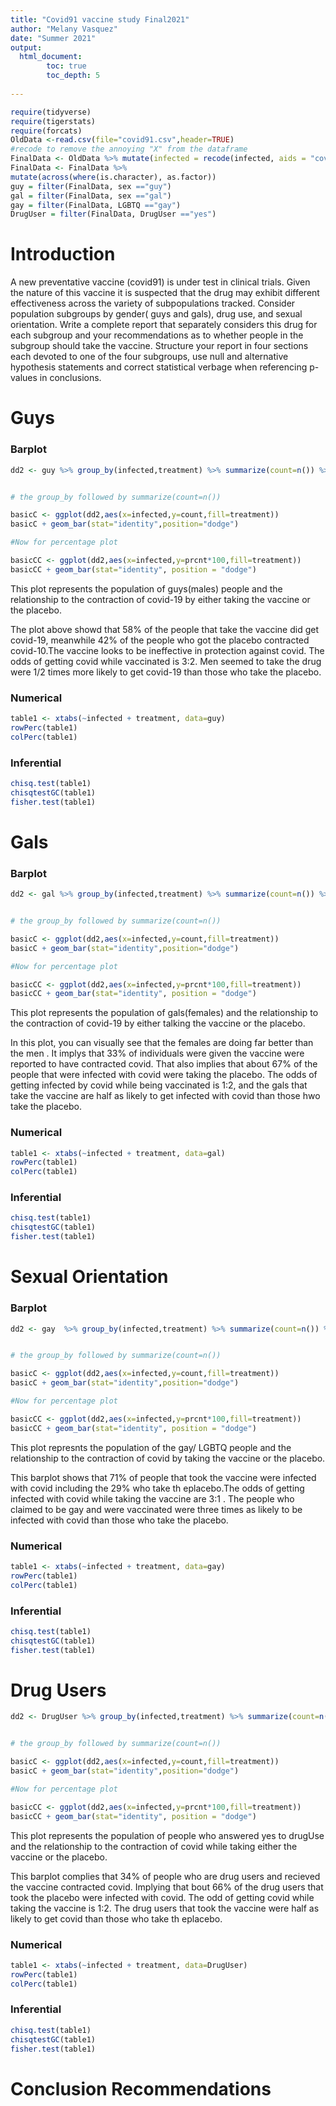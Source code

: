 ```yaml
---
title: "Covid91 vaccine study Final2021"
author: "Melany Vasquez"
date: "Summer 2021"
output: 
  html_document:
        toc: true
        toc_depth: 5
        
---
```


```r
require(tidyverse)
require(tigerstats)
require(forcats)
OldData <-read.csv(file="covid91.csv",header=TRUE)
#recode to remove the annoying "X" from the dataframe
FinalData <- OldData %>% mutate(infected = recode(infected, aids = "covid", none = "OK" )) %>% select(-one_of("X"))
FinalData <- FinalData %>%
mutate(across(where(is.character), as.factor))
guy = filter(FinalData, sex =="guy")
gal = filter(FinalData, sex =="gal")
gay = filter(FinalData, LGBTQ =="gay")
DrugUser = filter(FinalData, DrugUser =="yes")
```

# Introduction

A new  preventative vaccine (covid91) is under test in clinical trials. Given the nature of this vaccine it is suspected that the drug may exhibit different effectiveness across the variety of subpopulations tracked. Consider population subgroups by gender( guys and gals), drug use, and sexual orientation. Write a complete report that separately considers this drug for each subgroup and your recommendations as to whether people in the subgroup should take the vaccine. Structure your report in four sections each devoted to one of the four subgroups, use null and alternative hypothesis statements and correct statistical verbage when referencing p-values in conclusions.


# Guys

### Barplot


```r
dd2 <- guy %>% group_by(infected,treatment) %>% summarize(count=n()) %>% mutate(prcnt=count/sum(count))


# the group_by followed by summarize(count=n())

basicC <- ggplot(dd2,aes(x=infected,y=count,fill=treatment))
basicC + geom_bar(stat="identity",position="dodge")

#Now for percentage plot

basicCC <- ggplot(dd2,aes(x=infected,y=prcnt*100,fill=treatment)) 
basicCC + geom_bar(stat="identity", position = "dodge")
```


This plot represents the population of guys(males) people and the relationship to the contraction of covid-19 by either taking the vaccine or the placebo.

The plot above showd that 58% of the people that take the vaccine did get covid-19, meanwhile 42% of the people who got the placebo contracted covid-10.The vaccine looks to be ineffective in protection against covid. The odds of getting covid while vaccinated is 3:2. Men seemed to take the drug were 1/2 times more likely to get covid-19 than those who take the placebo.

### Numerical  

```r
table1 <- xtabs(~infected + treatment, data=guy)
rowPerc(table1)
colPerc(table1)
```

### Inferential

```r
chisq.test(table1)
chisqtestGC(table1)
fisher.test(table1)
```





# Gals 

### Barplot

```r
dd2 <- gal %>% group_by(infected,treatment) %>% summarize(count=n()) %>% mutate(prcnt=count/sum(count))


# the group_by followed by summarize(count=n())

basicC <- ggplot(dd2,aes(x=infected,y=count,fill=treatment))
basicC + geom_bar(stat="identity",position="dodge")

#Now for percentage plot

basicCC <- ggplot(dd2,aes(x=infected,y=prcnt*100,fill=treatment)) 
basicCC + geom_bar(stat="identity", position = "dodge")
```

This plot represents the population of gals(females) and the relationship to the contraction of covid-19 by either talking the vaccine or the placebo.

In this plot, you can visually see that the females are doing far better than the men . It implys that 33% of individuals were given the vaccine were reported to have contracted covid. That also implies that about 67% of the people that were infected with covid were taking the placebo. The odds of getting infected by covid while being vaccinated is 1:2, and the gals that take the vaccine are half as likely to get infected with covid than those hwo take the placebo.

### Numerical  

```r
table1 <- xtabs(~infected + treatment, data=gal)
rowPerc(table1)
colPerc(table1)
```

### Inferential

```r
chisq.test(table1)
chisqtestGC(table1)
fisher.test(table1)
```





# Sexual Orientation

### Barplot

```r
dd2 <- gay  %>% group_by(infected,treatment) %>% summarize(count=n()) %>% mutate(prcnt=count/sum(count))


# the group_by followed by summarize(count=n())

basicC <- ggplot(dd2,aes(x=infected,y=count,fill=treatment))
basicC + geom_bar(stat="identity",position="dodge")

#Now for percentage plot

basicCC <- ggplot(dd2,aes(x=infected,y=prcnt*100,fill=treatment)) 
basicCC + geom_bar(stat="identity", position = "dodge")
```

This plot represnts the population of the gay/ LGBTQ people and the relationship to the contraction of covid by taking the vaccine or the placebo.

This barplot shows that 71% of people that took the vaccine were infected with covid including the 29% who take th eplacebo.The odds of getting infected with covid while taking the vaccine are 3:1 . The people who claimed to be gay and were vaccinated were three times as likely to be infected with covid than those who take the placebo.

### Numerical  

```r
table1 <- xtabs(~infected + treatment, data=gay)
rowPerc(table1)
colPerc(table1)
```

### Inferential

```r
chisq.test(table1)
chisqtestGC(table1)
fisher.test(table1)
```





# Drug Users 

```r
dd2 <- DrugUser %>% group_by(infected,treatment) %>% summarize(count=n()) %>% mutate(prcnt=count/sum(count))


# the group_by followed by summarize(count=n())

basicC <- ggplot(dd2,aes(x=infected,y=count,fill=treatment))
basicC + geom_bar(stat="identity",position="dodge")

#Now for percentage plot

basicCC <- ggplot(dd2,aes(x=infected,y=prcnt*100,fill=treatment)) 
basicCC + geom_bar(stat="identity", position = "dodge")
```

This plot represents the population of people who answered yes to drugUse and the relationship to the contraction of covid while taking either the vaccine or the placebo.

This barplot complies that 34% of people who are drug users and recieved the vaccine contracted covid. Implying that bout 66% of the drug users that took the placebo were infected with covid. The odd of getting covid while taking the vaccine is 1:2. The drug users that took the vaccine were half as likely to get covid than those who take th eplacebo.

### Numerical  

```r
table1 <- xtabs(~infected + treatment, data=DrugUser)
rowPerc(table1)
colPerc(table1)
```


### Inferential

```r
chisq.test(table1)
chisqtestGC(table1)
fisher.test(table1)
```


# Conclusion Recommendations


